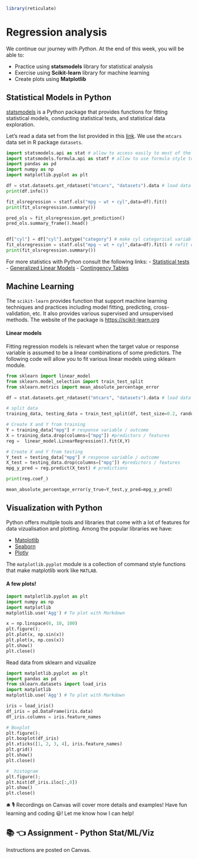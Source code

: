 ```r
library(reticulate)
```

# Regression analysis {.unnumbered}

We continue our journey with *Python*. At the end of this week, you will be able to:

-   Practice using **statsmodels** library for statistical analysis
-   Exercise using **Scikit-learn** library for machine learning
-   Create plots using **Matplotlib**

## Statistical Models in Python {.unnumbered}

[statsmodels](https://www.statsmodels.org/stable/index.html){target="_blank"} is a Python package that provides functions for fitting statistical models, conducting statistical tests, and statistical data exploration.

Let's read a data set from the list provided in this [link](https://github.com/vincentarelbundock/Rdatasets/){target="{\"_blank\""}. We use the `mtcars` data set in R package `datasets`.

```python
import statsmodels.api as stat # allow to access easily to most of the functions
import statsmodels.formula.api as statf # allow to use formula style to fit the models
import pandas as pd
import numpy as np
import matplotlib.pyplot as plt

df = stat.datasets.get_rdataset("mtcars", "datasets").data # load data "mtcars" from the R package 'datasets'
print(df.info())

fit_olsregression = statf.ols("mpg ~ wt + cyl",data=df).fit()
print(fit_olsregression.summary())

pred_ols = fit_olsregression.get_prediction()
pred_ols.summary_frame().head()


df["cyl"] = df["cyl"].astype("category") # make cyl categorical variable
fit_olsregression = statf.ols("mpg ~ wt + cyl",data=df).fit() # refit with a categorical variable 
print(fit_olsregression.summary())


```

For more statistics with Python consult the following links: - [Statistical tests](https://www.statsmodels.org/stable/stats.html){target="_blank"} - [Generalized Linear Models](https://www.statsmodels.org/stable/glm.html){target="_blank"} - [Contingency Tables](https://www.statsmodels.org/stable/contingency_tables.html){target="_blank"}

## Machine Learning {.unnumbered}

The `scikit-learn` provides function that support machine learning techniques and practices including model fitting, predicting, cross-validation, etc. It also provides various supervised and unsupervised methods. The website of the package is [https://scikit-learn.org](https://scikit-learn.org){target="_blank"}

#### Linear models {.unnumbered}

Fitting regression models is relevant when the target value or response variable is assumed to be a linear combinations of some predictors. The following code will allow you to fit various linear models using sklearn module.

```python
from sklearn import linear_model
from sklearn.model_selection import train_test_split
from sklearn.metrics import mean_absolute_percentage_error

df = stat.datasets.get_rdataset("mtcars", "datasets").data # load data "mtcars" from the R package 'datasets'

# split data
training_data, testing_data = train_test_split(df, test_size=0.2, random_state=25)

# Create X and Y from training
Y = training_data["mpg"] # response variable / outcome
X = training_data.drop(columns=["mpg"]) #predictors / features
reg =  linear_model.LinearRegression().fit(X,Y)

# Create X and Y from testing
Y_test = testing_data["mpg"] # response variable / outcome
X_test = testing_data.drop(columns=["mpg"]) #predictors / features
mpg_y_pred = reg.predict(X_test) # predictions

print(reg.coef_)

mean_absolute_percentage_error(y_true=Y_test,y_pred=mpg_y_pred)

```

## Visualization with Python {.unnumbered}

Python offers multiple tools and libraries that come with a lot of features for data vizualisation and plotting. Among the popular libraries we have:

-   [Matplotlib](https://matplotlib.org/){target="_blank"}
-   [Seaborn](https://seaborn.pydata.org/){target="_blank"}
-   [Plotly](https://plotly.com/python/){target="_blank"}

The `matplotlib.pyplot` module is a collection of command style functions that make matplotlib work like `MATLAB`.

#### A few plots! {.unnumbered}

```python
import matplotlib.pyplot as plt
import numpy as np
import matplotlib
matplotlib.use('Agg') # To plot with Markdown

x = np.linspace(0, 10, 100)
plt.figure();
plt.plot(x, np.sin(x))
plt.plot(x, np.cos(x))
plt.show()
plt.close()
```

<!-- <img src="img/f1.png" -->

<!--      alt="Figure 1" -->

<!--      width=500px height=500px /> -->

Read data from sklearn and vizualize

```python
import matplotlib.pyplot as plt
import pandas as pd
from sklearn.datasets import load_iris 
import matplotlib
matplotlib.use('Agg') # To plot with Markdown

iris = load_iris()
df_iris = pd.DataFrame(iris.data)
df_iris.columns = iris.feature_names

# Boxplot
plt.figure();
plt.boxplot(df_iris)
plt.xticks([1, 2, 3, 4], iris.feature_names)
plt.grid()
plt.show()
plt.close()

#  histogram
plt.figure();
plt.hist(df_iris.iloc[:,0])
plt.show()
plt.close()
```

<!-- <img src="img/f2.png" -->

<!--      alt="Figure 1" -->

<!--      width=500px height=500px /> -->

<!-- <img src="img/f3.png" -->

<!--      alt="Figure 1" -->

<!--      width=500px height=500px /> -->

🛎 🎙️ Recordings on Canvas will cover more details and examples! Have fun learning and coding 😃! Let me know how I can help!

## 📚 👈 Assignment - Python Stat/ML/Viz {.unnumbered}

Instructions are posted on Canvas.
